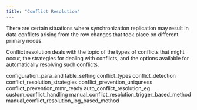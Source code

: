 ```yaml
---
title: "Conflict Resolution"
---
```


<div id="conflict_resolution" class="registered_link"></div>


There are certain situations where synchronization replication may result in data conflicts arising from the row changes that took place on different primary nodes.

Conflict resolution deals with the topic of the types of conflicts that might occur, the strategies for dealing with conflicts, and the options available for automatically resolving such conflicts.

<div class="toctree" maxdepth="4">

configuration\_para\_and table\_setting conflict\_types conflict\_detection conflict\_resolution\_strategies conflict\_prevention\_uniquness conflict\_prevention\_mmr\_ready auto\_conflict\_resolution\_eg custom\_conflict\_handling manual\_conflict\_resolution\_trigger\_based\_method manual\_conflict\_resolution\_log\_based\_method

</div>
